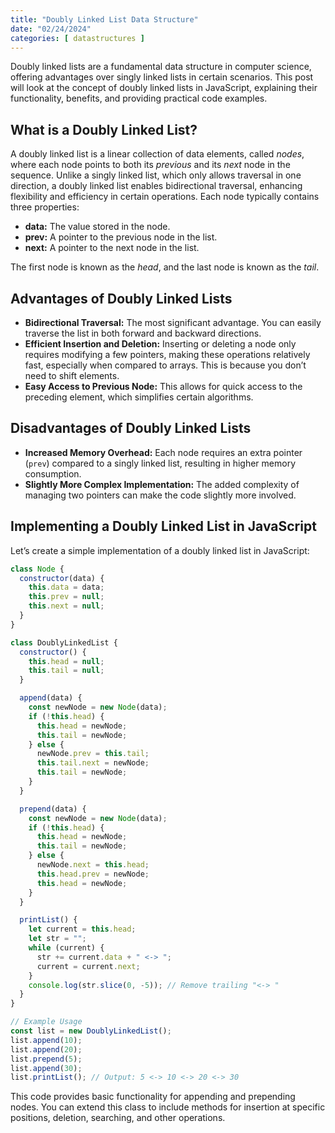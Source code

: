 ```yaml
---
title: "Doubly Linked List Data Structure"
date: "02/24/2024"
categories: [ datastructures ]
---
```


Doubly linked lists are a fundamental data structure in computer science, offering advantages over singly linked lists in certain scenarios. This post will look at the concept of doubly linked lists in JavaScript, explaining their functionality, benefits, and providing practical code examples.


## What is a Doubly Linked List?

A doubly linked list is a linear collection of data elements, called *nodes*, where each node points to both its *previous* and its *next* node in the sequence.  Unlike a singly linked list, which only allows traversal in one direction, a doubly linked list enables bidirectional traversal, enhancing flexibility and efficiency in certain operations.  Each node typically contains three properties:

* **data:** The value stored in the node.
* **prev:** A pointer to the previous node in the list.
* **next:** A pointer to the next node in the list.

The first node is known as the *head*, and the last node is known as the *tail*.


## Advantages of Doubly Linked Lists

* **Bidirectional Traversal:**  The most significant advantage. You can easily traverse the list in both forward and backward directions.
* **Efficient Insertion and Deletion:**  Inserting or deleting a node only requires modifying a few pointers, making these operations relatively fast, especially when compared to arrays.  This is because you don't need to shift elements.
* **Easy Access to Previous Node:** This allows for quick access to the preceding element, which simplifies certain algorithms.


## Disadvantages of Doubly Linked Lists

* **Increased Memory Overhead:** Each node requires an extra pointer (`prev`) compared to a singly linked list, resulting in higher memory consumption.
* **Slightly More Complex Implementation:** The added complexity of managing two pointers can make the code slightly more involved.


## Implementing a Doubly Linked List in JavaScript

Let's create a simple implementation of a doubly linked list in JavaScript:

```javascript
class Node {
  constructor(data) {
    this.data = data;
    this.prev = null;
    this.next = null;
  }
}

class DoublyLinkedList {
  constructor() {
    this.head = null;
    this.tail = null;
  }

  append(data) {
    const newNode = new Node(data);
    if (!this.head) {
      this.head = newNode;
      this.tail = newNode;
    } else {
      newNode.prev = this.tail;
      this.tail.next = newNode;
      this.tail = newNode;
    }
  }

  prepend(data) {
    const newNode = new Node(data);
    if (!this.head) {
      this.head = newNode;
      this.tail = newNode;
    } else {
      newNode.next = this.head;
      this.head.prev = newNode;
      this.head = newNode;
    }
  }

  printList() {
    let current = this.head;
    let str = "";
    while (current) {
      str += current.data + " <-> ";
      current = current.next;
    }
    console.log(str.slice(0, -5)); // Remove trailing "<-> "
  }
}

// Example Usage
const list = new DoublyLinkedList();
list.append(10);
list.append(20);
list.prepend(5);
list.append(30);
list.printList(); // Output: 5 <-> 10 <-> 20 <-> 30
```

This code provides basic functionality for appending and prepending nodes.  You can extend this class to include methods for insertion at specific positions, deletion, searching, and other operations.